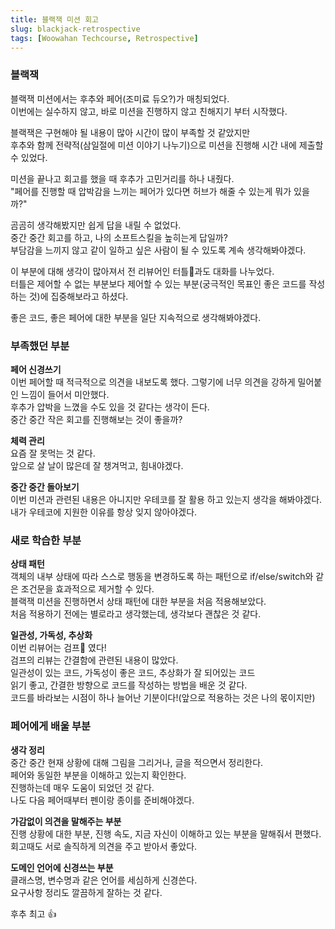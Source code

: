 ```yaml
---
title: 블랙잭 미션 회고
slug: blackjack-retrospective
tags: [Woowahan Techcourse, Retrospective]
---
```


### 블랙잭

블랙잭 미션에서는 후추와 페어(조미료 듀오?)가 매칭되었다.  
이번에는 실수하지 않고, 바로 미션을 진행하지 않고 친해지기 부터 시작했다.  

블랙잭은 구현해야 될 내용이 많아 시간이 많이 부족할 것 같았지만  
후추와 함께 전략적(삼일절에 미션 이야기 나누기)으로 미션을 진행해 시간 내에 제출할 수 있었다.  

미션을 끝나고 회고를 했을 때 후추가 고민거리를 하나 내줬다.  
"페어를 진행할 때 압박감을 느끼는 페어가 있다면 허브가 해줄 수 있는게 뭐가 있을까?"  

곰곰히 생각해봤지만 쉽게 답을 내릴 수 없었다.  
중간 중간 회고를 하고, 나의 소프트스킬을 높히는게 답일까?  
부담감을 느끼지 않고 같이 일하고 싶은 사람이 될 수 있도록 계속 생각해봐야겠다.  

이 부분에 대해 생각이 많아져서 전 리뷰어인 터틀🐢과도 대화를 나누었다.  
터틀은 제어할 수 없는 부분보다 제어할 수 있는 부분(궁극적인 목표인 좋은 코드를 작성하는 것)에 집중해보라고 하셨다.  

좋은 코드, 좋은 페어에 대한 부분을 일단 지속적으로 생각해봐야겠다.

### 부족했던 부분

**페어 신경쓰기**  
이번 페어할 때 적극적으로 의견을 내보도록 했다. 그렇기에 너무 의견을 강하게 밀어붙인 느낌이 들어서 미안했다.  
후추가 압박을 느꼈을 수도 있을 것 같다는 생각이 든다.  
중간 중간 작은 회고를 진행해보는 것이 좋을까?

**체력 관리**  
요즘 잘 못먹는 것 같다.  
앞으로 살 날이 많은데 잘 챙겨먹고, 힘내야겠다.

**중간 중간 돌아보기**  
이번 미션과 관련된 내용은 아니지만 우테코를 잘 활용 하고 있는지 생각을 해봐야겠다.  
내가 우테코에 지원한 이유를 항상 잊지 않아야겠다.  

### 새로 학습한 부분

**상태 패턴**  
객체의 내부 상태에 따라 스스로 행동을 변경하도록 하는 패턴으로 if/else/switch와 같은 조건문을 효과적으로 제거할 수 있다.  
블랙잭 미션을 진행하면서 상태 패턴에 대한 부분을 처음 적용해보았다.  
처음 적용하기 전에는 별로라고 생각했는데, 생각보다 괜찮은 것 같다.  

**일관성, 가독성, 추상화**  
이번 리뷰어는 검프🍫 였다!  
검프의 리뷰는 간결함에 관련된 내용이 많았다.  
일관성이 있는 코드, 가독성이 좋은 코드, 추상화가 잘 되어있는 코드  
읽기 좋고, 간결한 방향으로 코드를 작성하는 방법을 배운 것 같다.  
코드를 바라보는 시점이 하나 늘어난 기분이다!(앞으로 적용하는 것은 나의 몫이지만)  

### 페어에게 배울 부분

**생각 정리**  
중간 중간 현재 상황에 대해 그림을 그리거나, 글을 적으면서 정리한다.  
페어와 동일한 부분을 이해하고 있는지 확인한다.  
진행하는데 매우 도움이 되었던 것 같다.  
나도 다음 페어때부터 펜이랑 종이를 준비해야겠다.

**가감없이 의견을 말해주는 부분**  
진행 상황에 대한 부분, 진행 속도, 지금 자신이 이해하고 있는 부분을 말해줘서 편했다.  
회고때도 서로 솔직하게 의견을 주고 받아서 좋았다.  

**도메인 언어에 신경쓰는 부분**  
클래스명, 변수명과 같은 언어를 세심하게 신경쓴다.  
요구사항 정리도 깔끔하게 잘하는 것 같다.  

후추 최고 👍